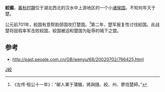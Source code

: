 {{周代诸侯国
|国名=絞
|国君姓氏=偃
|爵位=不详
|国都=絞<small>湖北省十堰市郧阳区西北</small>
|分封者=不详
|始祖=不详
|建国年=不详
|灭亡年=前700年
|灭亡原因=被[[楚国|楚国]]吞并
|史书记载=[[春秋左氏傳|春秋左氏傳]]<small>仅见于[[鲁桓公|桓公]]十一年和桓公十二年</small>
}}

'''絞國'''，[[春秋时期|春秋时期]]位于湖北西北的汉水中上游地区的一个小[[诸侯国|诸侯国]]。不知何年灭于楚。

公元前701年，絞国有意帮助郧国攻打楚国。<ref>《左传·桓公十一年》：“鄖人軍于蒲騷，將與隨、絞、州、蓼伐楚師。”</ref>第二年，楚军报复性讨伐絞国。此战楚将屈瑕率军击败絞国，絞国被迫和楚国为耻辱的城下之盟。

==参考==
<references/>
*http://past.people.com.cn/GB/wenyu/68/20020702/766425.html{{dead link|date=2018年4月 |bot=InternetArchiveBot |fix-attempted=yes }}

[[Category:春秋時期的國家|J絞]]